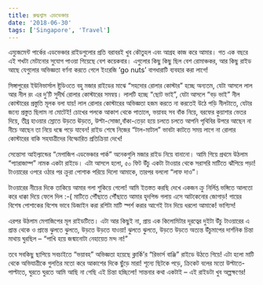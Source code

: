 ```yaml
---
title: রুদ্ধশ্বাস এডভেঞ্চার
date: '2018-06-30'
tags: ['Singapore', 'Travel']
---
```

 
এম্যুজমেন্ট পার্কের এডভেঞ্চার রাইডগুলোর প্রতি বরাবরই খুব কৌতুহল এবং আগ্রহ কাজ করে আমার। গত এক বছরে এই শখটা মেটানোর সুযোগ পাওয়া গিয়েছে বেশ কয়েকবার। এগুলোর কিছু কিছু ছিল বেশ রোমাঞ্চকর, আর কিছু রাইড আছে যেগুলোর অভিজ্ঞতা বর্ণনা করতে গেলে ইংরেজি ‘go nuts’ বাগধারাটি ব্যবহার করা লাগে!

 

সিঙ্গাপুরের ইউনিভার্সাল ষ্টুডিওতে বহু মজার রাইডের মাঝে “সহদোর রোলার কোস্টার” হচ্ছে অন্যতম, যেটা আসলে লাল আর নীল রং এর দু’টি সুদীর্ঘ রোলার কোস্টারের সমন্বয়। লালটি হচ্ছে “ছোট ভাই”, যেটা আসলে “বড় ভাই” নীল কোস্টারের প্রস্তুতি মূলক বলা যায়! লাল রোলার কোস্টারের অভিজ্ঞতা হজম করতে না করতেই উঠে পড়ি নীলটাতে, যেটার জন্যে প্রস্তুত ছিলাম না মোটেই! চোখের পলকে আকাশ থেকে পাতালে, ভয়াবহ সব বাঁক নিয়ে, বরফের কুয়াশার ভেতর দিয়ে, তীব্র হাওয়ার স্রোতে উড়তে ঊড়তে, উল্টা-সোজা,বাঁকা-তেড়া হয়ে চলতে চলতে আপনি পৃথিবির উপরে আছেন না নীচে আছেন তা নিয়ে ধন্ধে পড়ে যাবেন! রাইড শেষে নিজের “টাল-মাটাল” ভাবটা কাটতে সময় লাগে না  রোলার কোস্টারের বাকি সহযাত্রীদের  বিস্ফোরিত প্রতিক্রিয়া দেখে!

 

সেন্তোসা আইল্যান্ডের “মেগাজিপ এডভেঞ্চার পার্ক” অনেকগুলি মজার রাইড নিয়ে বানানো। আমি গিয়ে প্রথমে উঠলাম “প্যারাজাম্প” নামক একটা রাইডে। এটা আসলে হলো, ৫০ ফিট উঁচু একটা টাওয়ার থেকে সরাসরি মাটিতে ঝাঁপিয়ে পড়া! টাওয়ারের ওপরে ওঠার পর ক্রুরা পোশাক পরিয়ে দিলো আমাকে, তারপর বললো “লাফ দাও”।

 

টাওয়ারের নীচের দিকে তাকিয়ে আমার গলা শুকিয়ে গেলো! আমি ইতস্তত করছি দেখে একজন ক্রু নির্লিপ্ত ভঙ্গিতে আলতো করে ধাক্কা দিয়ে ফেলে দিল :-( মাটিতে পৌঁছাতে পৌঁছাতে আমার হৃদপিন্ড গলায় এসে আটকেনোর জোগাড়! গায়ের বিশেষ পোশাকের বিশেষ ভাবে ডিজাইন করা রশিটা মাটি স্পর্শ করার আগেই টান দিয়ে ধরলো আমাকে! ভাগ্যিস!

 

এরপর উঠলাম মেগাজিপের মূল রাইডটিতে। এটা আর কিছুই না, প্রায় এক কিলোমিটার দূরত্বের দুইটা উঁচু টাওয়ারের এ প্রান্ত থেকে ও প্রান্তে ঝুলতে ঝুলতে, উড়তে উড়তে যাওয়া! ঝুলতে ঝুলতে, উড়তে উড়তে অত্যন্ত উঁচুমাপের দার্শনিক চিন্তা মাথায় ঘুরছিল – “পাখি হয়ে জন্মানোটা নেহায়েত মন্দ না!”

 

তবে সবকিছু ছাপিয়ে সবচাইতে “ভয়াবহ” অভিজ্ঞতা হয়েছে ক্লার্কি’র “রিভার্স বাঞ্জি” রাইডে উঠতে গিয়ে! এটা হলো মাটি থেকে অভিযাত্রীকে গুলতির মতো করে আকাশের দিকে ছুঁড়ে মারা! শূন্যে ছিটকে পড়ে, ক্রিকেট বলের মতো উল্টাতে-পাল্টাতে, ঘুরতে ঘুরতে আমি আছি না গেছি এই চিন্তা হচ্ছিলো! সান্তনার কথা একটাই – এই রাইডটা খুব অল্পক্ষণের!
